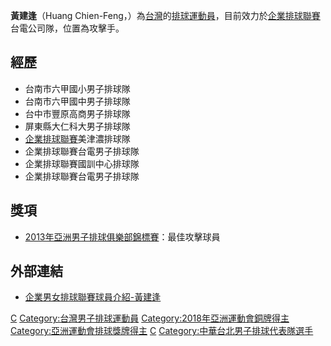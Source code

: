 {{autobiography|time=2018-10-28T09:14:12+00:00}}
{{Volleyball player infobox
| playername =  黃建逢
| image =  
| fullname =  黃建逢
| nickname = 
| dateofbirth = {{Birth date and age|1990|12|31}}
| birth_place  =  [[台灣|台灣]][[台南市|台南市]]
| hometown     ={{中華民國}}
| spike        = {{convert|340|cm}}
| block        = {{convert|335|cm}}
| height       = {{height|m=1.95}}
| weight       = {{convert|90|kg}} 
| position = 攻擊手
| updated =  2018-9-1
}}
{{MedalTableTop}}
{{MedalSport|男子[[排球|排球]]}}
{{MedalCountry|{{TPE}}}}
{{MedalCompetition|[[亞洲運動會|亞洲運動會]]}}
{{MedalBronze|[[2018年亞洲運動會排球比賽|2018年 雅加達]]|男子排球}}
{{MedalBottom}}

'''黃建逢'''（Huang Chien-Feng，{{bd|1990年|12月31日|catIdx=黃}}）為[[台灣|台灣]]的[[排球|排球]][[運動員|運動員]]，目前效力於[[企業排球聯賽|企業排球聯賽]]台電公司隊，位置為攻擊手。

==經歷==
*台南市六甲國小男子排球隊
*台南市六甲國中男子排球隊
*台中市豐原高商男子排球隊
*屏東縣大仁科大男子排球隊
*[[企業排球聯賽|企業排球聯賽]]美津濃排球隊
*企業排球聯賽台電男子排球隊
*企業排球聯賽國訓中心排球隊
*企業排球聯賽台電男子排球隊

==獎項==
*[[2013年亞洲男子排球俱樂部錦標賽|2013年亞洲男子排球俱樂部錦標賽]]：最佳攻擊球員

==外部連結==
*[http://tvl.ctvba.org.tw/player/%E9%BB%83%E5%BB%BA%E9%80%A2/ 企業男女排球聯賽球員介紹-黃建逢] {{Wayback|url=http://tvl.ctvba.org.tw/player/%E9%BB%83%E5%BB%BA%E9%80%A2/ |date=20200726070431 }}
{{2008年亞洲青年男子排球錦標賽中華青年男子排球代表隊}}
{{2010年亞洲盃男子排球錦標賽中華男子排球代表隊}}
{{2010年第十六屆中國廣州亞運中華男子排球代表隊}}
{{2013年亞洲男子排球俱樂部錦標賽中華男子排球代表隊}}

[[Category:黃姓|C]]
[[Category:台灣男子排球運動員|Category:台灣男子排球運動員]]
[[Category:2018年亞洲運動會銅牌得主|Category:2018年亞洲運動會銅牌得主]]
[[Category:亞洲運動會排球獎牌得主|Category:亞洲運動會排球獎牌得主]]
[[Category:2018年亞洲運動會排球運動員|C]]
[[Category:中華台北男子排球代表隊選手|Category:中華台北男子排球代表隊選手]]
